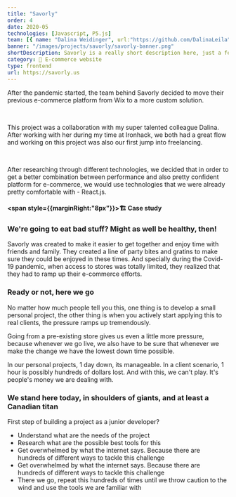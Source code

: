 ```yaml
---
title: "Savorly"
order: 4
date: 2020-05
technologies: [Javascript, P5.js]
team: [{ name: "Dalina Weidinger", url:"https://github.com/DalinaLeila" }]
banner: "/images/projects/savorly/savorly-banner.png"
shortDescription: Savorly is a really short description here, just a few words, maybe 15 max.
category: 🛒 E-commerce website
type: frontend
url: https://savorly.us
---
```


<TLDR>
  <p>
    After the pandemic started, the team behind Savorly decided to move their
    previous e-commerce platform from Wix to a more custom solution.
  </p>
  <br />
  <p>
    This project was a collaboration with my super talented colleague Dalina.
    After working with her during my time at Ironhack, we both had a great flow
    and working on this project was also our first jump into freelancing.
  </p>
  <br />
  <p>
    After researching through different technologies, we decided that in order
    to get a better combination between performance and also pretty confident
    platform for e-commerce, we would use technologies that we were already
    pretty comfortable with - React.js.
  </p>
</TLDR>

#### <span style={{marginRight:"8px"}}>🏗️</span> Case study

### We're going to eat bad stuff? Might as well be healthy, then!

Savorly was created to make it easier to get together and enjoy time with friends and family. They created a line of party bites and gratins to make sure they could be enjoyed in these times. And specially during the Covid-19 pandemic, when access to stores was totally limited, they realized that they had to ramp up their e-commerce efforts.

### Ready or not, here we go

No matter how much people tell you this, one thing is to develop a small personal project, the other thing is when you actively start applying this to real clients, the pressure ramps up tremendously.

Going from a pre-existing store gives us even a little more pressure, because whenever we go live, we also have to be sure that whenever we make the change we have the lowest down time possible.

In our personal projects, 1 day down, its manageable. In a client scenario, 1 hour is possibly hundreds of dollars lost. And with this, we can't play. It's people's money we are dealing with.

### We stand here today, in shoulders of giants, and at least a Canadian titan

First step of building a project as a junior developer?

- Understand what are the needs of the project
- Research what are the possible
  best tools for this
- Get overwhelmed by what the
  internet says. Because there are hundreds of different ways to tackle this
  challenge
- Get overwhelmed by what the
  internet says. Because there are hundreds of different ways to tackle this
  challenge
- There we go, repeat this
  hundreds of times until we throw caution to the wind and use the tools we are
  familiar with
